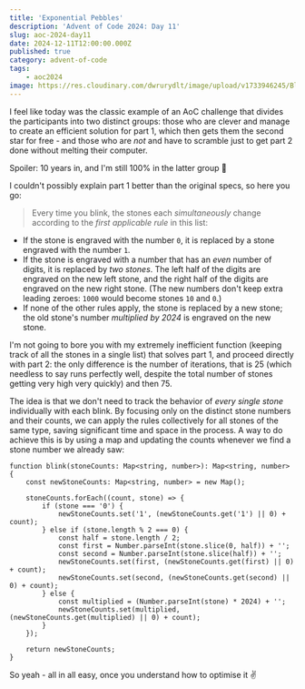 ```yaml
---
title: 'Exponential Pebbles'
description: 'Advent of Code 2024: Day 11'
slug: aoc-2024-day11
date: 2024-12-11T12:00:00.000Z
published: true
category: advent-of-code
tags:
    - aoc2024
image: https://res.cloudinary.com/dwrurydlt/image/upload/v1733946245/Blog/2024-day-11_ezuir9.webp
---
```


I feel like today was the classic example of an AoC challenge that divides the participants into two distinct groups: those who are clever and manage to create an efficient solution for part 1, which then gets them the second star for free - and those who are _not_ and have to scramble just to get part 2 done without melting their computer.

Spoiler: 10 years in, and I'm still 100% in the latter group 🫠

I couldn't possibly explain part 1 better than the original specs, so here you go:

> Every time you blink, the stones each *simultaneously* change according to the *first applicable rule* in this list:

- If the stone is engraved with the number `0`, it is replaced by a stone engraved with the number `1`.
- If the stone is engraved with a number that has an *even* number of digits, it is replaced by *two stones*. The left half of the digits are engraved on the new left stone, and the right half of the digits are engraved on the new right stone. (The new numbers don't keep extra leading zeroes: `1000` would become stones `10` and `0`.)
- If none of the other rules apply, the stone is replaced by a new stone; the old stone's number *multiplied by 2024* is engraved on the new stone.

I'm not going to bore you with my extremely inefficient function (keeping track of all the stones in a single list) that solves part 1, and proceed directly with part 2: the only difference is the number of iterations, that is 25 (which needless to say runs perfectly well, despite the total number of stones getting very high very quickly) and then 75.

The idea is that we don't need to track the behavior of _every single stone_ individually with each blink. By focusing only on the distinct stone numbers and their counts, we can apply the rules collectively for all stones of the same type, saving significant time and space in the process.
A way to do achieve this is by using a map and updating the counts whenever we find a stone number we already saw:

```
function blink(stoneCounts: Map<string, number>): Map<string, number> {
    const newStoneCounts: Map<string, number> = new Map();

    stoneCounts.forEach((count, stone) => {
        if (stone === '0') {
            newStoneCounts.set('1', (newStoneCounts.get('1') || 0) + count);
        } else if (stone.length % 2 === 0) {
            const half = stone.length / 2;
            const first = Number.parseInt(stone.slice(0, half)) + '';
            const second = Number.parseInt(stone.slice(half)) + '';
            newStoneCounts.set(first, (newStoneCounts.get(first) || 0) + count);
            newStoneCounts.set(second, (newStoneCounts.get(second) || 0) + count);
        } else {
            const multiplied = (Number.parseInt(stone) * 2024) + '';
            newStoneCounts.set(multiplied, (newStoneCounts.get(multiplied) || 0) + count);
        }
    });

    return newStoneCounts;
}
```

So yeah - all in all easy, once you understand how to optimise it ✌️
